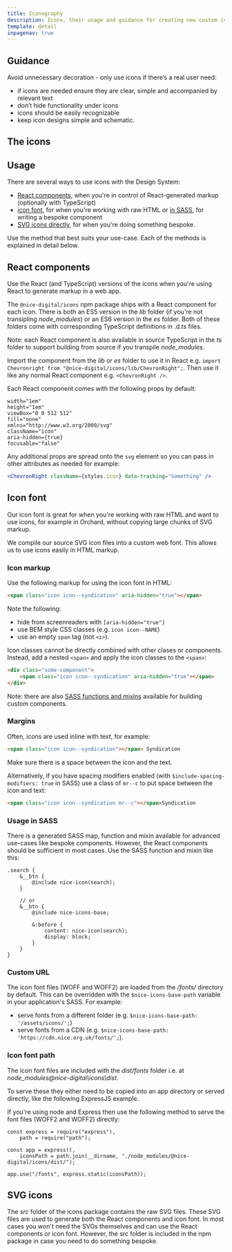```yaml
---
title: Iconography
description: Icons, their usage and guidance for creating new custom icons
template: detail
inpagenav: true
---
```



## Guidance

Avoid unnecessary decoration - only use icons if there’s a real user need:

- if icons are needed ensure they are clear, simple and accompanied by relevant text
- don’t hide functionality under icons
- icons should be easily recognizable
- keep icon designs simple and schematic.

## The icons

<IconList />

## Usage

There are several ways to use icons with the Design System:

- [React components](#react-components), when you're in control of React-generated markup (optionally with TypeScript)
- [icon font](#icon-font), for when you're working with raw HTML or [in SASS](#usage-in-sass), for writing a bespoke component
- [SVG icons directly](#svg-icons), for when you're doing something bespoke.

Use the method that best suits your use-case. Each of the methods is explained in detail below.

## React components

Use the React (and TypeScript) versions of the icons when you're using React to generate markup in a web app.

The `@nice-digital/icons` npm package ships with a React component for each icon. There is both an ES5 version in the _lib_ folder (if you're not transipling _node_modules_) or an ES6 version in the _es_ folder. Both of these folders come with corresponding TypeScript definitions in .d.ts files.

Note: each React component is also available in source TypeScript in the _ts_ folder to support building from source if you transpile _node_modules_.

Import the component from the _lib_ or _es_ folder to use it in React e.g. `import Chevronright from "@nice-digital/icons/lib/ChevronRight";`. Then use it like any normal React component e.g. `<ChevronRight />`.

Each React component comes with the following props by default:

```
width="1em"
height="1em"
viewBox="0 0 512 512"
fill="none"
xmlns="http://www.w3.org/2000/svg"
className="icon"
aria-hidden={true}
focusable="false"
```

Any additional props are spread onto the `svg` element so you can pass in other attributes as needed for example:

```jsx
<ChevronRight className={styles.icon} data-tracking="Something" />
```

## Icon font

Our icon font is great for when you're working with raw HTML and want to use icons, for example in Orchard, without copying large chunks of SVG markup.

We compile our source SVG icon files into a custom web font. This allows us to use icons easily in HTML markup.

### Icon markup

Use the following markup for using the icon font in HTML:

```html
<span class="icon icon--syndication" aria-hidden="true"></span>
```

Note the following:

- hide from screenreaders with `[aria-hidden="true"]`
- use BEM style CSS classes (e.g. `icon icon--NAME`)
- use an empty `span` tag (not `<i>`).

Icon classes cannot be directly combined with other clases or components. Instead, add a nested `<span>` and apply the icon classes to the `<span>`:

```html
<div class="some-component">
	<span class="icon icon--syndication" aria-hidden="true"></span>
</div>
```

Note: there are also [SASS functions and mixins](#usage-in-sass) available for building custom components.

### Margins

Often, icons are used inline with text, for example:

```html
<span class="icon icon--syndication"></span> Syndication
```

Make sure there is a space between the icon and the text.

Alternatively, if you have spacing modifiers enabled (with `$include-spacing-modifiers: true` in SASS) use a class of `mr--c` to put space between the icon and text:

```html
<span class="icon icon--syndication mr--c"></span>Syndication
```

### Usage in SASS

There is a generated SASS map, function and mixin available for advanced use-cases like bespoke components. However, the React components should be sufficient in most cases. Use the SASS function and mixin like this:

```
.search {
    &__btn {
        @include nice-icon(search);
    }

    // or
    &__btn {
        @include nice-icons-base;

        &:before {
            content: nice-icon(search);
            display: block;
        }
    }
}
```

### Custom URL

The icon font files (WOFF and WOFF2) are loaded from the _/fonts/_ directory by default. This can be overridden with the `$nice-icons-base-path` variable in your application's SASS. For example:

- serve fonts from a different folder (e.g. `$nice-icons-base-path: '/assets/icons/';`)
- serve fonts from a CDN (e.g. `$nice-icons-base-path: 'https://cdn.nice.org.uk/fonts/';`).

### Icon font path

The icon font files are included with the _dist/fonts_ folder i.e. at _node_modules\@nice-digital\icons\dist_.

To serve these they either need to be copied into an app directory or served directly, like the following ExpressJS example.

If you're using node and Express then use the following method to serve the font files (WOFF2 and WOFF2) directly:

```
const express = require("express"),
    path = require("path");

const app = express(),
	iconsPath = path.join(__dirname, "./node_modules/@nice-digital/icons/dist/");

app.use("/fonts", express.static(iconsPath));
```

## SVG icons

The _src_ folder of the icons package contains the raw SVG files. These SVG files are used to generate both the React components and icon font. In most cases you won't need the SVGs themselves and can use the React components or icon font. However, the src folder is included in the npm package in case you need to do something bespoke.
